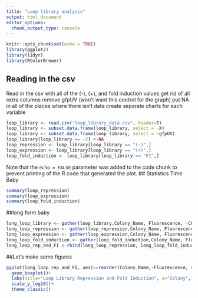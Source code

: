```yaml
---
title: "Loop library analysis"
output: html_document
editor_options: 
  chunk_output_type: console
---
```


```r
knitr::opts_chunk$set(echo = TRUE)
library(ggplot2)
library(tidyr)
library(RColorBrewer)
```

## Reading in the csv
Read in the csv with all of the (-), (+), and fold induction values
get rid of all extra columns 
remove gfpUV (won't want this control for the graph)
put NA in all of the places where there isn't data 
create separate charts for each variable 
```r
loop_library <- read.csv("loop_library_data.csv", header=T)
loop_library <- subset.data.frame(loop_library, select = -X)
loop_library <- subset.data.frame(loop_library, select = -gfpUV)
loop_library[loop_library == -2] <-NA
loop_repression <- loop_library[loop_library == "(-)",]
loop_expression <- loop_library[loop_library == "(+)",]
loop_fold_induction <- loop_library[loop_library == "FI",]
```
Note that the `echo = FALSE` parameter was added to the code chunk to prevent printing of the R code that generated the plot.
## Statistics Time Baby
```r
summary(loop_repression)
summary(loop_expression)
summary(loop_fold_induction)
```

##long form baby
```r
long_loop_library <- gather(loop_library,Colony_Name, Fluorescence, -COLONIES)
long_loop_repression <- gather(loop_repression,Colony_Name, Fluorescence, -COLONIES)
long_loop_expression <- gather(loop_expression,Colony_Name, Fluorescence, -COLONIES)
long_loop_fold_induction <- gather(loop_fold_induction,Colony_Name, Fluorescence, -COLONIES)
long_loop_rep_and_FI <-rbind(long_loop_repression, long_loop_fold_induction)
```


##Let's make some figures
```r
ggplot(long_loop_rep_and_FI, aes(x=reorder(Colony_Name,-Fluorescence, na.rm=TRUE), y=Fluorescence, fill=COLONIES))+
  geom_boxplot()+
  labs(title="Loop Library Repression and Fold Induction", x="Colony", y="")+
  scale_y_log10()+
  theme_classic()
```


